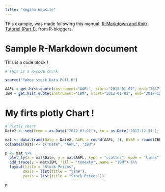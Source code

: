 ```yaml
---
title: "segana Website"
---
```


This example, was made following this manual: [R-Markdown and Knitr Tutorial (Part 1)](https://www.r-bloggers.com/r-markdown-and-knitr-tutorial-part-1/}{Manual), from R-bloggers.

# Sample R-Markdown document

This is a code block !
```r
# This is a R-code chunk

source("Yahoo stock Data Pull.R")

AAPL = get.hist.quote(instrument="AAPL", start="2012-01-01", end="2017-12-31", quote="AdjClose", provider="yahoo", origin="1970-01-01", compression="m", retclass="zoo")
IBM = get.hist.quote(instrument="IBM", start="2012-01-01", end="2017-12-31", quote="AdjClose", provider="yahoo", origin="1970-01-01", compression="m", retclass="zoo")

```

# My firts plotly Chart !

```r
# Plotly chart
Date2 <- seq(from = as.Date("2012-01-01"), to = as.Date("2017-12-31"), by = "month")

mat <- data.frame(Date = Date2, AAPL = round(AAPL, 2), BVSP = round(IBM,2))
colnames(mat) <- c("Date", "AAPL", "IBM")

p <- mat %>%
  plot_ly(x = mat$Date, y = mat$AAPL, type = "scatter", mode = "lines", fill = "tozeroy", name = "Microsoft") %>%
  add_trace(y = mat$IBM, fill = "tonexty", name = "IBM") %>%
  layout(title = "Stock Prices",
        xaxis = list(title = "Time"),
        yaxis = list(title = "Stock Prices"))

p

```